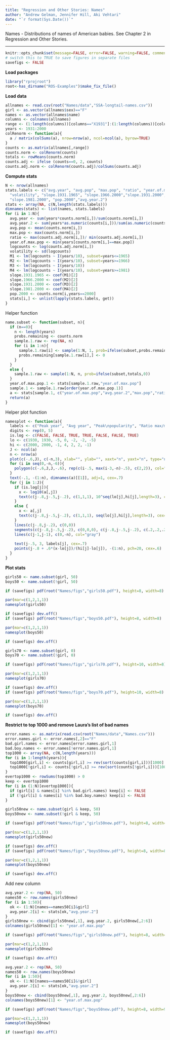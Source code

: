 ```yaml
---
title: "Regression and Other Stories: Names"
author: "Andrew Gelman, Jennifer Hill, Aki Vehtari"
date: "`r format(Sys.Date())`"
---
```

Names - Distributions of names of American babies. See Chapter 2 in
Regression and Other Stories.

-------------


```r
knitr::opts_chunk$set(message=FALSE, error=FALSE, warning=FALSE, comment=NA)
# switch this to TRUE to save figures in separate files
savefigs <- FALSE
```

**Load packages**

```r
library("rprojroot")
root<-has_dirname("ROS-Examples")$make_fix_file()
```

**Load data**

```r
allnames <- read.csv(root("Names/data","SSA-longtail-names.csv"))
girl <- as.vector(allnames$sex)=="F"
names <- as.vector(allnames$name)
columns <- colnames(allnames)
range <- (1:length(columns))[columns=="X1931"]:(1:length(columns))[columns=="X2000"]
years <- 1931:2000
colRenorm <- function(a){
  a / matrix(colSums(a), nrow=nrow(a), ncol=ncol(a), byrow=TRUE)
}
counts <- as.matrix(allnames[,range])
counts.norm <- colRenorm(counts)
totals <- rowMeans(counts.norm)
counts.adj <- ifelse (counts==0, 2, counts)
counts.adj.norm <- colRenorm(counts.adj)/colSums(counts.adj)
```

**Compute stats**

```r
N <- nrow(allnames)
stats.labels <- c("avg.year", "avg.pop", "max.pop", "ratio", "year.of.max.pop",
  "volatility", "slope.1931.1965", "slope.1966.2000","slope.1931.2000",
  "slope.1981.2000", "pop.2000","avg.year.2")
stats <- array(NA, c(N,length(stats.labels)))
dimnames(stats) <- list(names, stats.labels)
for (i in 1:N){
  avg.year <- sum(years*counts.norm[i,])/sum(counts.norm[i,])
  avg.year.2 <- sum(years*as.numeric(counts[i,]))/sum(as.numeric(counts[i,]))
  avg.pop <- mean(counts.norm[i,])
  max.pop <- max(counts.norm[i,])
  ratio <- max(counts.adj.norm[i,])/ min(counts.adj.norm[i,])
  year.of.max.pop <- min(years[counts.norm[i,]==max.pop])
  logcounts <- log(counts.adj.norm[i,])
  volatility <- sd(logcounts)
  M1 <- lm(logcounts ~ I(years/10), subset=years<=1965)
  M2 <- lm(logcounts ~ I(years/10), subset=years>=1966)
  M3 <- lm(logcounts ~ I(years/10))
  M4 <- lm(logcounts ~ I(years/10), subset=years>=1981)
  slope.1931.1965 <- coef(M1)[2]
  slope.1966.2000 <- coef(M2)[2]
  slope.1931.2000 <- coef(M3)[2]
  slope.1981.2000 <- coef(M4)[2]
  pop.2000 <- counts.norm[i,years==2000]
  stats[i,] <- unlist(lapply(stats.labels, get))
}
```

Helper function

```r
name.subset <- function(subset, n){
  if (n==0){
    n <- length(years)
    probs.remaining <- counts.norm
    sample.1.raw <- rep(NA, n)
    for (i in 1:n){
      sample.1.raw[i] <- sample(1:N, 1, prob=ifelse(subset,probs.remaining[,i],0))
      probs.remaining[sample.1.raw[i],] <- 0
    }
  }
  else {
    sample.1.raw <- sample(1:N, n, prob=ifelse(subset,totals,0))
  }
  year.of.max.pop.1 <- stats[sample.1.raw,"year.of.max.pop"]
  sample.1 <- sample.1.raw[order(year.of.max.pop.1)]
  a <- stats[sample.1, c("year.of.max.pop","avg.year.2","max.pop","ratio","slope.1931.2000","slope.1981.2000","pop.2000")]
  return(a)
}
```

Helper plot function

```r
namesplot <- function(a){
  labels <- c("Peak year", "Avg year", "Peak\npopularity", "Ratio max/min\npopularity", "Avg trend,\n1931-2000", "Avg trend,\n1981-2000", "Popularity\nin 2000")
  digits <- rep(0, 5)
  is.log <- c(FALSE, FALSE, TRUE, TRUE, FALSE, FALSE, TRUE)
  lo <- c(1930, 1930, -5, 0, -2, -2, -5)
  hi <- c(2000, 2000, -1, 4, 2, 2, -1)
  J <- ncol(a)
  n <- nrow(a)
  plot(c(-.6,J), c(-n,3), xlab="", ylab="", xaxt="n", yaxt="n", type="n", bty="n")
  for (i in seq(0,-n,-6)){
    polygon(c(-.6,J,J,-.6), rep(c(i-.5, max(i-3,-n)-.5), c(2,2)), col="gray90", border=NA)
  }
  text(-.1, -(1:n), dimnames(a)[[1]], adj=1, cex=.7)
  for (j in 1:J){
    if (is.log[j]){
      x <- log10(a[,j])
      text(c(j-.8,j-.5,j-.2), c(1,1,1), 10^seq(lo[j],hi[j],length=3), cex=.7)
    }
    else {
      x <- a[,j]
      text(c(j-.8,j-.5,j-.2), c(1,1,1), seq(lo[j],hi[j],length=3), cex=.7)
    }
    lines(c(j-.8,j-.2), c(0,0))
    segments(c(j-.8,j-.5,j-.2), c(0,0,0), c(j-.8,j-.5,j-.2), c(.2,.2,.2))
    lines(c(j-1,j-1), c(0,-n), col="gray")
    
    text(j-.5, 3, labels[j], cex=.7)
    points(j-.8 + .6*(x-lo[j])/(hi[j]-lo[j]), -(1:n), pch=20, cex=.6)
  }
}
```

**Plot stats**

```r
girls50 <- name.subset(girl, 50)
boys50 <- name.subset(!girl, 50)
```
```r
if (savefigs) pdf(root("Names/figs","girls50.pdf"), height=8, width=8)
```
```r
par(mar=c(1,2,1,1))
namesplot(girls50)
```
```r
if (savefigs) dev.off()
if (savefigs) pdf(root("Names/figs","boys50.pdf"), height=8, width=8)
```
```r
par(mar=c(1,2,1,1))
namesplot(boys50)
```
```r
if (savefigs) dev.off()
```
```r
girls70 <- name.subset(girl, 0)
boys70 <- name.subset(!girl, 0)
```
```r
if (savefigs) pdf(root("Names/figs","girls70.pdf"), height=10, width=8)
```
```r
par(mar=c(1,2,1,1))
namesplot(girls70)
```
```r
if (savefigs) dev.off()
if (savefigs) pdf(root("Names/figs","boys70.pdf"), height=10, width=8)
```
```r
par(mar=c(1,2,1,1))
namesplot(boys70)
```
```r
if (savefigs) dev.off()
```

**Restrict to top 1000 and remove Laura's list of bad names**

```r
error.names <- as.matrix(read.csv(root("Names/data","Names.csv")))
error.names.girl <- error.names[,2]=="F"
bad.girl.names <- error.names[error.names.girl,1]
bad.boy.names <- error.names[!error.names.girl,1]
top1000 <- array(NA, c(N,length(years)))
for (i in 1:length(years)){
  top1000[girl,i] <- counts[girl,i] >= rev(sort(counts[girl,i]))[1000]
  top1000[!girl,i] <- counts[!girl,i] >= rev(sort(counts[!girl,i]))[1000]
}
evertop1000 <- rowSums(top1000) > 0
keep <- evertop1000
for (i in (1:N)[evertop1000]){
  if (girl[i] & names[i] %in% bad.girl.names) keep[i] <- FALSE
  if (!girl[i] & names[i] %in% bad.boy.names) keep[i] <- FALSE
}

girls50new <- name.subset(girl & keep, 50)
boys50new <- name.subset(!girl & keep, 50)
```
```r
if (savefigs) pdf(root("Names/figs","girls50new.pdf"), height=8, width=8)
```
```r
par(mar=c(1,2,1,1))
namesplot(girls50new)
```
```r
if (savefigs) dev.off()
if (savefigs) pdf(root("Names/figs","boys50new.pdf"), height=8, width=8)
```
```r
par(mar=c(1,2,1,1))
namesplot(boys50new)
```
```r
if (savefigs) dev.off()
```

Add new column

```r
avg.year.2 <- rep(NA, 50)
names50 <- row.names(girls50new)
for (i in 1:50){
  ok <- (1:N)[names==names50[i]&girl]
  avg.year.2[i] <- stats[ok,"avg.year.2"]
}
girls50new <- cbind(girls50new[,1], avg.year.2, girls50new[,2:6])
colnames(girls50new)[1] <- "year.of.max.pop"
```
```r
if (savefigs) pdf(root("Names/figs","girls50new.pdf"), height=8, width=9)
```
```r
par(mar=c(1,2,1,1))
namesplot(girls50new)
```
```r
if (savefigs) dev.off()
```



```r
avg.year.2 <- rep(NA, 50)
names50 <- row.names(boys50new)
for (i in 1:50){
  ok <- (1:N)[names==names50[i]&!girl]
  avg.year.2[i] <- stats[ok,"avg.year.2"]
}
boys50new <- cbind(boys50new[,1], avg.year.2, boys50new[,2:6])
colnames(boys50new)[1] <- "year.of.max.pop"
```
```r
if (savefigs) pdf(root("Names/figs","boys50new.pdf"), height=8, width=9)
```
```r
par(mar=c(1,2,1,1))
namesplot(boys50new)
```
```r
if (savefigs) dev.off()
```

